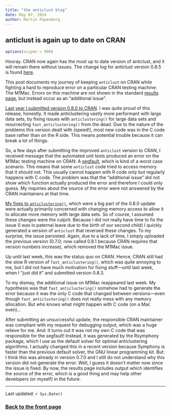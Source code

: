 ```yaml
---
title: "the anticlust blog"
date: May 07, 2024
author: Martin Papenberg
---
```


## anticlust is again up to date on CRAN

```r
options(scipen = 999)
```

Hooray. CRAN now again has the most up to date version of anticlust, and it will remain there without issues. The change log for anticlust version 0.8.5 is found [here](https://m-py.github.io/anticlust/news/index.html).

This post documents my journey of keeping `anticlust` on CRAN while fighting a hard to reproduce error on a particular CRAN testing machine: The M1Mac. Errors on this machine are not shown in the standard [results page](https://cran.r-project.org/web/checks/check_results_anticlust.html), but instead occur as an "additional issue". 

[Last year I submitted version 0.8.0 to CRAN](2023-09-13.html). I was quite proud of this release, honestly. It made anticlustering vastly more performant with large data sets, by fixing issues with `anticlustering()` for large data sets and resurrecting `fast_anticlustering()` from the dead. Due to the nature of the problems this version dealt with (speed!), most new code was in the C code base rather than on the R side. This means potential trouble because it can break a lot of things. 

So, a few days after submitting the improved `anticlust` version to CRAN, I received message that the automated unit tests produced an error on the M1Mac testing machine on CRAN: A [segfault](https://en.wikipedia.org/wiki/Segmentation_fault), which is kind of a worst case scenario. This means that some `anticlust` code tried to access memory that it should not. This usually cannot happen with R code only but regularly happens with C code. The problem was that the "additional issue" did not show which function actually produced the error and therefore I could only guess. My inquiries about the source of the error were not answered by the CRAN maintainers at that time. 

[My fixes to `anticlustering()`](https://github.com/m-Py/anticlust/issues/50), which were a big part of the 0.8.0 update were actually primarily concerned with changing memory access to allow it to allocate more memory with large data sets. So of course, I assumed these changes were the culprit. Because I did not really have time to fix the issue (I was in paternal leave due to the birth of our second child) I quickly generated a version of `anticlust` that reversed these changes. To my surprise, the issue persisted. Again, due to a lack of time, I simply uploaded the previous version (0.7.0; now called 0.8.1 because CRAN requires that version numbers increase), which removed the M1Mac issue. 

Up until last week, this was the status quo on CRAN. Hence, CRAN still had the slow R version of `fast_anticlustering()`, which was quite annoying to me, but I did not have much motivation for fixing stuff---until last week, when I "just did it" and submitted version 0.8.3. 

To my dismay, the additional issue on M1Mac reappeared last week. My hypothesis was that `fast_anticlustering()` somehow had to generate the error because it was the only C code that changed between versions---even though `fast_anticlustering()` does not really mess with any memory allocation. But who knows what might happen with C code (on a Mac even)...

After submitting an unsuccessful update, the responsible CRAN maintainer was compliant with my request for debugging output, which was a huge relieve for me. And: It turns out it was not my own C code that was responsible for the segfault! Instead, it was generated by the Rsymphony package, which I use as the default solver for optimal anticlustering algorithms. I actually changed this in a recent version because Symphony is faster than the previous default solver, the GNU linear programming kit. But: I think this was already in version 0.7.0 and I still do not understand why this version did not generate the error. Well, I guess it doesn't matter now since the issue is fixed. By now, the results page includes output which identifies the source of the error, which is a good thing and may help other developers (or myself) in the future.

---

Last updated: `r Sys.Date()`

### <a href="index.html">Back to the front page</a>
